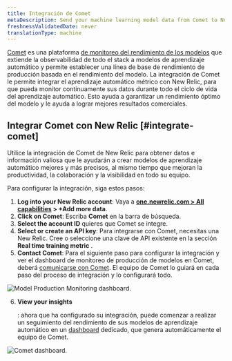 ```yaml
---
title: Integración de Comet
metaDescription: Send your machine learning model data from Comet to New Relic to understand your model's performance.
freshnessValidatedDate: never
translationType: machine
---
```




[Comet](https://www.comet.ml/site/) es una plataforma [de monitoreo del rendimiento de los modelos](/docs/alerts-applied-intelligence/mlops/get-started/intro-mlops/) que extiende la observabilidad de todo el stack a modelos de aprendizaje automático y permite establecer una línea de base de rendimiento de producción basada en el rendimiento del modelo. La integración de Comet le permite integrar el aprendizaje automático métrico con New Relic, para que pueda monitor continuamente sus datos durante todo el ciclo de vida del aprendizaje automático. Esto ayuda a garantizar un rendimiento óptimo del modelo y le ayuda a lograr mejores resultados comerciales.

## Integrar Comet con New Relic [#integrate-comet]

Utilice la integración de Comet de New Relic para obtener datos e información valiosa que le ayudarán a crear modelos de aprendizaje automático mejores y más precisos, al mismo tiempo que mejoran la productividad, la colaboración y la visibilidad en todo su equipo.

Para configurar la integración, siga estos pasos:

1. <DoNotTranslate>**Log into your New Relic account**</DoNotTranslate>: Vaya a <DoNotTranslate>**[one.newrelic.com > All capabilities](https://one.newrelic.com/all-capabilities) > +Add more data**</DoNotTranslate>.
2. <DoNotTranslate>**Click on Comet**</DoNotTranslate>: Escriba <DoNotTranslate>**Comet**</DoNotTranslate> en la barra de búsqueda.
3. <DoNotTranslate>**Select the account ID**</DoNotTranslate> quieres que Comet se integre.
4. <DoNotTranslate>**Select or create an API key**</DoNotTranslate>: Para integrarse con Comet, necesitas una New Relic<InlinePopover type="licenseKey"/>. Cree o seleccione una clave de API existente en la sección <DoNotTranslate>**Real time training metric**</DoNotTranslate> .
5. <DoNotTranslate>**Contact Comet**</DoNotTranslate>: Para el siguiente paso para configurar la integración y ver el dashboard de monitoreo de producción de modelos en Comet, deberá [comunicarse con Comet](mailto:sales@comet.ml). El equipo de Comet lo guiará en cada paso del proceso de integración y lo configurará todo.

<img
  title="Model Production Monitoring dashboard"
  alt="Model Production Monitoring dashboard."
  src={modelperformancemonitoringCometUI}
/>

6. <DoNotTranslate>**View your insights**</DoNotTranslate>

   : ahora que ha configurado su integración, puede comenzar a realizar un seguimiento del rendimiento de sus modelos de aprendizaje automático en un [dashboard](/docs/query-your-data/explore-query-data/dashboards/introduction-dashboards/) dedicado, que genera automáticamente el equipo de Comet.

<img
  title="Comet dashboard"
  alt="Comet dashboard."
  src={modelperformancemonitoringCometDashboardNewRelic}
/>

<InstallFeedback/>